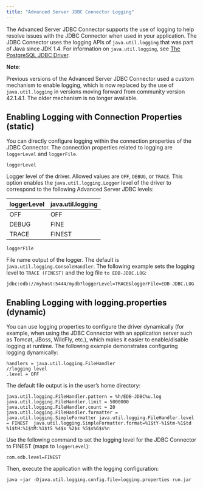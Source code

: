 ```yaml
---
title: "Advanced Server JDBC Connector Logging"
---
```


The Advanced Server JDBC Connector supports the use of logging to help resolve issues with the JDBC Connector when used in your application. The JDBC Connector uses the logging APIs of `java.util.logging` that was part of Java since JDK 1.4. For information on `java.util.logging`, see [The PostgreSQL JDBC Driver](https://jdbc.postgresql.org/documentation/head/logging.html).

**Note**:

Previous versions of the Advanced Server JDBC Connector used a custom mechanism to enable logging, which is now replaced by the use of `java.util.logging` in versions moving forward from community version 42.1.4.1. The older mechanism is no longer available.

## Enabling Logging with Connection Properties (static)

You can directly configure logging within the connection properties of the JDBC Connector. The connection properties related to logging are `loggerLevel` and `loggerFile`.

`loggerLevel`

Logger level of the driver. Allowed values are `OFF`, `DEBUG`, or `TRACE`. This option enables the `java.util.logging.Logger` level of the driver to correspond to the following Advanced Server JDBC levels:

| loggerLevel | java.util.logging |
| ----------- | ----------------- |
| OFF         | OFF               |
| DEBUG       | FINE              |
| TRACE       | FINEST            |

`loggerFile`

File name output of the logger. The default is `java.util.logging.ConsoleHandler`. The following example sets the logging level to `TRACE (FINEST)` and the log file `to EDB-JDBC.LOG`:

 `jdbc:edb://myhost:5444/mydb?loggerLevel=TRACE&loggerFile=EDB-JDBC.LOG`

## Enabling Logging with logging.properties (dynamic)

You can use logging properties to configure the driver dynamically (for example, when using the JDBC Connector with an application server such as Tomcat, JBoss, WildFly, etc.), which makes it easier to enable/disable logging at runtime. The following example demonstrates configuring logging dynamically:

```text
handlers = java.util.logging.FileHandler
//logging level
.level = OFF
```

The default file output is in the user’s home directory:

```text
java.util.logging.FileHandler.pattern = %h/EDB-JDBC%u.log
java.util.logging.FileHandler.limit = 5000000
java.util.logging.FileHandler.count = 20
java.util.logging.FileHandler.formatter = java.util.logging.SimpleFormatter java.util.logging.FileHandler.level = FINEST  java.util.logging.SimpleFormatter.format=%1$tY-%1$tm-%1$td %1$tH:%1$tM:%1$tS %4$s %2$s %5$s%6$s%n
```

Use the following command to set the logging level for the JDBC Connector to FINEST (maps to `loggerLevel`):

 `com.edb.level=FINEST`

Then, execute the application with the logging configuration:

 `java –jar -Djava.util.logging.config.file=logging.properties run.jar`
